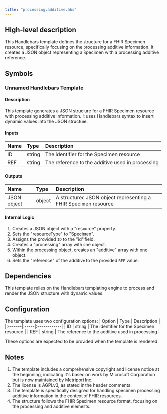 ```yaml
---
title: "processing.additive.hbs"
---
```


## High-level description
This Handlebars template defines the structure for a FHIR Specimen resource, specifically focusing on the processing additive information. It creates a JSON object representing a Specimen with a processing additive reference.

## Symbols

### Unnamed Handlebars Template
#### Description
This template generates a JSON structure for a FHIR Specimen resource with processing additive information. It uses Handlebars syntax to insert dynamic values into the JSON structure.

#### Inputs
| Name | Type | Description |
|:-----|:-----|:------------|
| ID   | string | The identifier for the Specimen resource |
| REF  | string | The reference to the additive used in processing |

#### Outputs
| Name | Type | Description |
|:-----|:-----|:------------|
| JSON object | object | A structured JSON object representing a FHIR Specimen resource |

#### Internal Logic
1. Creates a JSON object with a "resource" property.
2. Sets the "resourceType" to "Specimen".
3. Assigns the provided `ID` to the "id" field.
4. Creates a "processing" array with one object.
5. Within the processing object, creates an "additive" array with one object.
6. Sets the "reference" of the additive to the provided `REF` value.

## Dependencies
This template relies on the Handlebars templating engine to process and render the JSON structure with dynamic values.

## Configuration
The template uses two configuration options:
| Option | Type | Description |
|:-------|:-----|:------------|
| ID     | string | The identifier for the Specimen resource |
| REF    | string | The reference to the additive used in processing |

These options are expected to be provided when the template is rendered.

## Notes
1. The template includes a comprehensive copyright and license notice at the beginning, indicating it's based on work by Microsoft Corporation but is now maintained by Metriport Inc.
2. The license is AGPLv3, as stated in the header comments.
3. The template is specifically designed for handling specimen processing additive information in the context of FHIR resources.
4. The structure follows the FHIR Specimen resource format, focusing on the processing and additive elements.